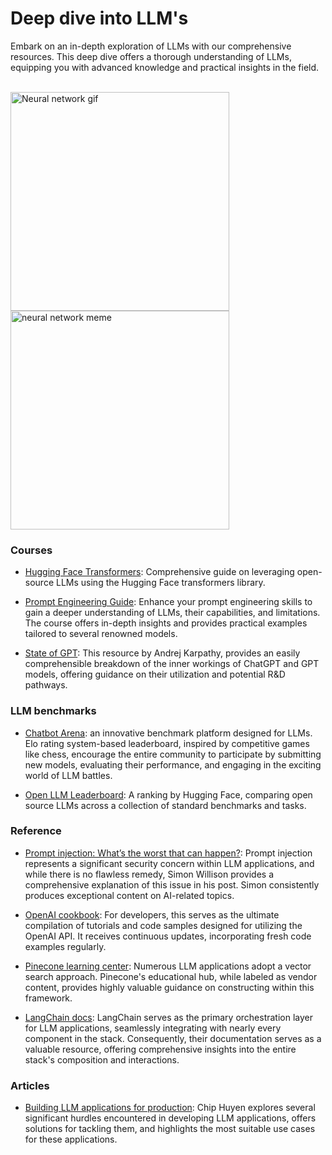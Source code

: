 # Deep dive into LLM's

Embark on an in-depth exploration of LLMs with our comprehensive resources. This deep dive offers a thorough understanding of LLMs, equipping you with advanced knowledge and practical insights in the field.

<br/>
<div style={{ display: "flex" }}>
  <img src="https://miro.medium.com/v2/resize:fit:640/1*ZS7xxm9jkGIcRnH3QKs02g.gif" alt="Neural network gif" width="350" />
  <img src="/static/img/memes/patrickMeme.png" alt="neural network meme" width="350" />
</div>

### Courses 

- [Hugging Face Transformers](https://huggingface.co/learn/nlp-course/chapter1/1): Comprehensive guide on leveraging open-source LLMs using the Hugging Face transformers library.

- [Prompt Engineering Guide](https://www.promptingguide.ai/): Enhance your prompt engineering skills to gain a deeper understanding of LLMs, their capabilities, and limitations. The course offers in-depth insights and provides practical examples tailored to several renowned models.

- [State of GPT](https://build.microsoft.com/en-US/sessions/db3f4859-cd30-4445-a0cd-553c3304f8e2): This resource by Andrej Karpathy, provides an easily comprehensible breakdown of the inner workings of ChatGPT and GPT models, offering guidance on their utilization and potential R&D pathways.

### LLM benchmarks

- [Chatbot Arena](https://lmsys.org/blog/2023-05-03-arena/): an innovative benchmark platform designed for LLMs. Elo rating system-based leaderboard, inspired by competitive games like chess, encourage the entire community to participate by submitting new models, evaluating their performance, and engaging in the exciting world of LLM battles.

- [Open LLM Leaderboard](https://huggingface.co/spaces/HuggingFaceH4/open_llm_leaderboard): A ranking by Hugging Face, comparing open source LLMs across a collection of standard benchmarks and tasks.

### Reference

- [Prompt injection: What’s the worst that can happen?](https://simonwillison.net/2023/Apr/14/worst-that-can-happen/): Prompt injection represents a significant security concern within LLM applications, and while there is no flawless remedy, Simon Willison provides a comprehensive explanation of this issue in his post. Simon consistently produces exceptional content on AI-related topics.

- [OpenAI cookbook](https://github.com/openai/openai-cookbook/tree/main): For developers, this serves as the ultimate compilation of tutorials and code samples designed for utilizing the OpenAI API. It receives continuous updates, incorporating fresh code examples regularly.

- [Pinecone learning center](https://www.pinecone.io/learn/): Numerous LLM applications adopt a vector search approach. Pinecone's educational hub, while labeled as vendor content, provides highly valuable guidance on constructing within this framework.

- [LangChain docs](https://python.langchain.com/docs/get_started/introduction): LangChain serves as the primary orchestration layer for LLM applications, seamlessly integrating with nearly every component in the stack. Consequently, their documentation serves as a valuable resource, offering comprehensive insights into the entire stack's composition and interactions.

### Articles

- [Building LLM applications for production](https://huyenchip.com/2023/04/11/llm-engineering.html): Chip Huyen explores several significant hurdles encountered in developing LLM applications, offers solutions for tackling them, and highlights the most suitable use cases for these applications.
